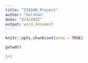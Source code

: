 ```yaml
---
title: "STA100_Project"
author: "Gurshan"
date: "3/4/2022"
output: word_document
---
```


```r
knitr::opts_chunk$set(echo = TRUE)
```

```r
getwd()
```
```r
1+1
```


